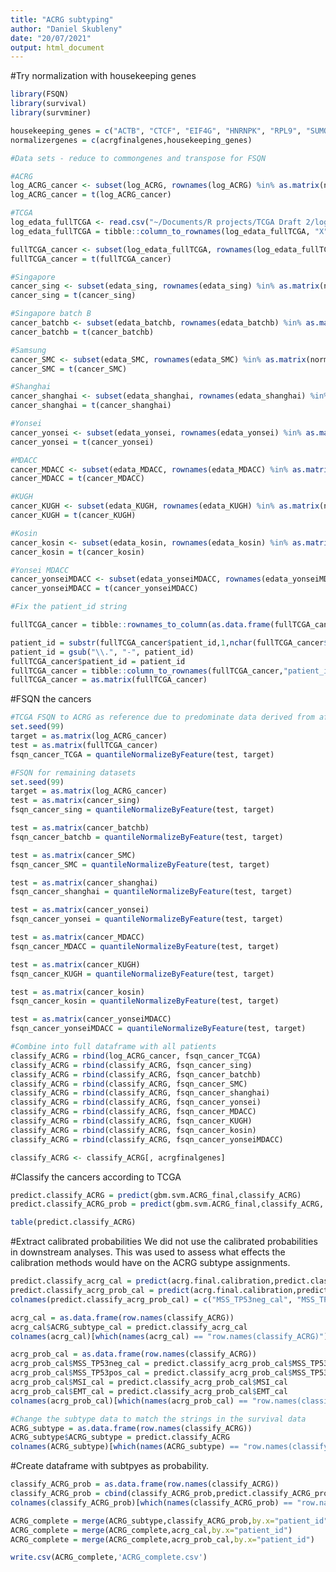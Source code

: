 ```yaml
---
title: "ACRG subtyping"
author: "Daniel Skubleny"
date: "20/07/2021"
output: html_document
---
```




#Try normalization with housekeeping genes
```r
library(FSQN)
library(survival)
library(survminer)
```

```r
housekeeping_genes = c("ACTB", "CTCF", "EIF4G", "HNRNPK", "RPL9", "SUMO3", "XRCC5")
normalizergenes = c(acrgfinalgenes,housekeeping_genes)
```

```r
#Data sets - reduce to commongenes and transpose for FSQN

#ACRG
log_ACRG_cancer <- subset(log_ACRG, rownames(log_ACRG) %in% as.matrix(normalizergenes))
log_ACRG_cancer = t(log_ACRG_cancer)

#TCGA
log_edata_fullTCGA <- read.csv("~/Documents/R projects/TCGA Draft 2/log_edata_fullTCGA.csv")
log_edata_fullTCGA = tibble::column_to_rownames(log_edata_fullTCGA, "X")

fullTCGA_cancer <- subset(log_edata_fullTCGA, rownames(log_edata_fullTCGA) %in% as.matrix(normalizergenes))
fullTCGA_cancer = t(fullTCGA_cancer)

#Singapore 
cancer_sing <- subset(edata_sing, rownames(edata_sing) %in% as.matrix(normalizergenes))
cancer_sing = t(cancer_sing)

#Singapore batch B 
cancer_batchb <- subset(edata_batchb, rownames(edata_batchb) %in% as.matrix(normalizergenes))
cancer_batchb = t(cancer_batchb)

#Samsung 
cancer_SMC <- subset(edata_SMC, rownames(edata_SMC) %in% as.matrix(normalizergenes))
cancer_SMC = t(cancer_SMC)

#Shanghai
cancer_shanghai <- subset(edata_shanghai, rownames(edata_shanghai) %in% as.matrix(normalizergenes))
cancer_shanghai = t(cancer_shanghai)

#Yonsei
cancer_yonsei <- subset(edata_yonsei, rownames(edata_yonsei) %in% as.matrix(normalizergenes))
cancer_yonsei = t(cancer_yonsei)

#MDACC
cancer_MDACC <- subset(edata_MDACC, rownames(edata_MDACC) %in% as.matrix(normalizergenes))
cancer_MDACC = t(cancer_MDACC)

#KUGH
cancer_KUGH <- subset(edata_KUGH, rownames(edata_KUGH) %in% as.matrix(normalizergenes))
cancer_KUGH = t(cancer_KUGH)

#Kosin
cancer_kosin <- subset(edata_kosin, rownames(edata_kosin) %in% as.matrix(normalizergenes))
cancer_kosin = t(cancer_kosin)

#Yonsei MDACC
cancer_yonseiMDACC <- subset(edata_yonseiMDACC, rownames(edata_yonseiMDACC) %in% as.matrix(normalizergenes))
cancer_yonseiMDACC = t(cancer_yonseiMDACC)
```

```r
#Fix the patient_id string

fullTCGA_cancer = tibble::rownames_to_column(as.data.frame(fullTCGA_cancer), "patient_id")

patient_id = substr(fullTCGA_cancer$patient_id,1,nchar(fullTCGA_cancer$patient_id)-3)
patient_id = gsub("\\.", "-", patient_id)
fullTCGA_cancer$patient_id = patient_id
fullTCGA_cancer = tibble::column_to_rownames(fullTCGA_cancer,"patient_id")
fullTCGA_cancer = as.matrix(fullTCGA_cancer)
```
#FSQN the cancers
```r
#TCGA FSQN to ACRG as reference due to predominate data derived from affymetrix platform and that TME clusters were established ACRG.
set.seed(99)   
target = as.matrix(log_ACRG_cancer)
test = as.matrix(fullTCGA_cancer)
fsqn_cancer_TCGA = quantileNormalizeByFeature(test, target)
```
```r
#FSQN for remaining datasets
set.seed(99)
target = as.matrix(log_ACRG_cancer)
test = as.matrix(cancer_sing)
fsqn_cancer_sing = quantileNormalizeByFeature(test, target)

test = as.matrix(cancer_batchb)
fsqn_cancer_batchb = quantileNormalizeByFeature(test, target)

test = as.matrix(cancer_SMC)
fsqn_cancer_SMC = quantileNormalizeByFeature(test, target)

test = as.matrix(cancer_shanghai)
fsqn_cancer_shanghai = quantileNormalizeByFeature(test, target)

test = as.matrix(cancer_yonsei)
fsqn_cancer_yonsei = quantileNormalizeByFeature(test, target)

test = as.matrix(cancer_MDACC)
fsqn_cancer_MDACC = quantileNormalizeByFeature(test, target)

test = as.matrix(cancer_KUGH)
fsqn_cancer_KUGH = quantileNormalizeByFeature(test, target)

test = as.matrix(cancer_kosin)
fsqn_cancer_kosin = quantileNormalizeByFeature(test, target)

test = as.matrix(cancer_yonseiMDACC)
fsqn_cancer_yonseiMDACC = quantileNormalizeByFeature(test, target)
```


```r
#Combine into full dataframe with all patients 
classify_ACRG = rbind(log_ACRG_cancer, fsqn_cancer_TCGA)
classify_ACRG = rbind(classify_ACRG, fsqn_cancer_sing)
classify_ACRG = rbind(classify_ACRG, fsqn_cancer_batchb)
classify_ACRG = rbind(classify_ACRG, fsqn_cancer_SMC)
classify_ACRG = rbind(classify_ACRG, fsqn_cancer_shanghai)
classify_ACRG = rbind(classify_ACRG, fsqn_cancer_yonsei)
classify_ACRG = rbind(classify_ACRG, fsqn_cancer_MDACC)
classify_ACRG = rbind(classify_ACRG, fsqn_cancer_KUGH)
classify_ACRG = rbind(classify_ACRG, fsqn_cancer_kosin)
classify_ACRG = rbind(classify_ACRG, fsqn_cancer_yonseiMDACC)
```
```r
classify_ACRG <- classify_ACRG[, acrgfinalgenes]
```
#Classify the cancers according to TCGA 
```r
predict.classify_ACRG = predict(gbm.svm.ACRG_final,classify_ACRG)
predict.classify_ACRG_prob = predict(gbm.svm.ACRG_final,classify_ACRG, type = "prob")

table(predict.classify_ACRG)
```
#Extract calibrated probabilities 
We did not use the calibrated probabilities in downstream analyses. This was used to assess what effects the calibration methods would have on the ACRG subtype assignments.

```r
predict.classify_acrg_cal = predict(acrg.final.calibration,predict.classify_ACRG_prob)
predict.classify_acrg_prob_cal = predict(acrg.final.calibration,predict.classify_ACRG_prob, type = "prob")
colnames(predict.classify_acrg_prob_cal) = c("MSS_TP53neg_cal", "MSS_TP53pos_cal", "MSI_cal", "EMT_cal")

acrg_cal = as.data.frame(row.names(classify_ACRG))
acrg_cal$ACRG_subtype_cal = predict.classify_acrg_cal
colnames(acrg_cal)[which(names(acrg_cal) == "row.names(classify_ACRG)")] <- "patient_id"

acrg_prob_cal = as.data.frame(row.names(classify_ACRG))
acrg_prob_cal$MSS_TP53neg_cal = predict.classify_acrg_prob_cal$MSS_TP53neg_cal
acrg_prob_cal$MSS_TP53pos_cal = predict.classify_acrg_prob_cal$MSS_TP53pos_cal
acrg_prob_cal$MSI_cal = predict.classify_acrg_prob_cal$MSI_cal
acrg_prob_cal$EMT_cal = predict.classify_acrg_prob_cal$EMT_cal
colnames(acrg_prob_cal)[which(names(acrg_prob_cal) == "row.names(classify_ACRG)")] <- "patient_id"
```

```r
#Change the subtype data to match the strings in the survival data
ACRG_subtype = as.data.frame(row.names(classify_ACRG))
ACRG_subtype$ACRG_subtype = predict.classify_ACRG
colnames(ACRG_subtype)[which(names(ACRG_subtype) == "row.names(classify_ACRG)")] <- "patient_id"
```

#Create dataframe with subtpyes as probability. 
```r
classify_ACRG_prob = as.data.frame(row.names(classify_ACRG))
classify_ACRG_prob = cbind(classify_ACRG_prob,predict.classify_ACRG_prob)
colnames(classify_ACRG_prob)[which(names(classify_ACRG_prob) == "row.names(classify_ACRG)")] <- "patient_id"
```


```r
ACRG_complete = merge(ACRG_subtype,classify_ACRG_prob,by.x="patient_id")
ACRG_complete = merge(ACRG_complete,acrg_cal,by.x="patient_id")
ACRG_complete = merge(ACRG_complete,acrg_prob_cal,by.x="patient_id")

```


```r
write.csv(ACRG_complete,'ACRG_complete.csv')
```
















